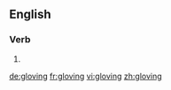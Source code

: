 
==English==

===Verb===
{{head|en}}

# {{present participle of|glove|lang=en}}

[[de:gloving]]
[[fr:gloving]]
[[vi:gloving]]
[[zh:gloving]]